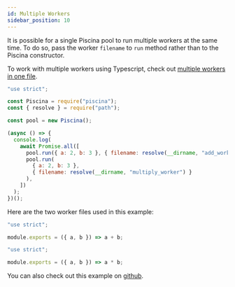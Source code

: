 ```yaml
---
id: Multiple Workers
sidebar_position: 10
---
```



It is possible for a single Piscina pool to run multiple workers at the same time. To do so, pass the worker `filename` to `run` method rather than to the Piscina constructor.

To work with multiple workers using Typescript, check out [multiple workers in one file](./multiple-workers-one-file.mdx).

```javascript title="index.js"
"use strict";

const Piscina = require("piscina");
const { resolve } = require("path");

const pool = new Piscina();

(async () => {
  console.log(
    await Promise.all([
      pool.run({ a: 2, b: 3 }, { filename: resolve(__dirname, "add_worker") }),
      pool.run(
        { a: 2, b: 3 },
        { filename: resolve(__dirname, "multiply_worker") }
      ),
    ])
  );
})();
```

Here are the two worker files used in this example:

```javascript title="add_worker.js"
"use strict";

module.exports = ({ a, b }) => a + b;
```

```javascript title="multiply_worker.js"
"use strict";

module.exports = ({ a, b }) => a * b;
```
You can also check out this example on [github](https://github.com/piscinajs/piscina/tree/current/examples/multiple-workers).